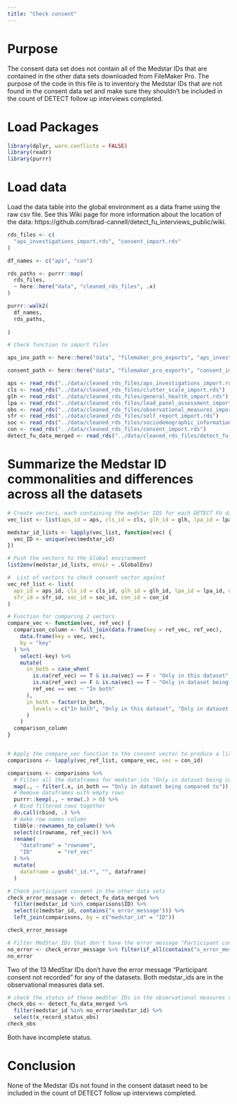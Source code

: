 ```yaml
---
title: "Check consent"
---
```


# Purpose

The consent data set does not contain all of the Medstar IDs that are contained in the other data sets downloaded from FileMaker Pro. The purpose of the code in this file is to inventory the Medstar IDs that are not found in the consent data set and make sure they shouldn't be included in the count of DETECT follow up interviews completed.


# Load Packages

```r
library(dplyr, warn.conflicts = FALSE)
library(readr)
library(purrr)
```

# Load data

Load the data table into the global environment as a data frame using the raw csv file. See this Wiki page for more information about the location of the data: https://github.com/brad-cannell/detect_fu_interviews_public/wiki. 

```r
rds_files <- c(
  "aps_investigations_import.rds", "consent_import.rds"
)

df_names <- c("aps", "con")

rds_paths <- purrr::map(
  rds_files,
  ~ here::here("data", "cleaned_rds_files", .x)
)

purrr::walk2(
  df_names,
  rds_paths,
  
)
```


```r
# Check function to import files
```


```r
aps_inv_path <- here::here("data", "filemaker_pro_exports", "aps_investigations_import.csv")
```

```r
consent_path <- here::here("data", "filemaker_pro_exports", "consent_import.csv")
```

```r
aps <- read_rds("../data/cleaned_rds_files/aps_investigations_import.rds")
cls <- read_rds("../data/cleaned_rds_files/clutter_scale_import.rds")
glh <- read_rds("../data/cleaned_rds_files/general_health_import.rds")
lpa <- read_rds("../data/cleaned_rds_files/lead_panel_assessment_import.rds")
obs <- read_rds("../data/cleaned_rds_files/observational_measures_import.rds")
sfr <- read_rds("../data/cleaned_rds_files/self_report_import.rds")
soc <- read_rds("../data/cleaned_rds_files/sociodemographic_information_import.rds")
con <- read_rds("../data/cleaned_rds_files/consent_import.rds")
detect_fu_data_merged <- read_rds("../data/cleaned_rds_files/detect_fu_data_merged.rds")
```

# Summarize the Medstar ID commonalities and differences across all the datasets

```r
# Create vectors, each containing the medstar IDS for each DETECT FU data set.
vec_list <- list(aps_id = aps, cls_id = cls, glh_id = glh, lpa_id = lpa, obs_id = obs, par_id = par, sfr_id = sfr, soc_id = soc, con_id = con)

medstar_id_lists <- lapply(vec_list, function(vec) {
  vec_ID <- unique(vec$medstar_id)
})

# Push the vectors to the Global environment
list2env(medstar_id_lists, envir = .GlobalEnv)
```

```r
#  List of vectors to check consent vector against
vec_ref_list <- list(
  aps_id = aps_id, cls_id = cls_id, glh_id = glh_id, lpa_id = lpa_id, obs_id = obs_id,
  sfr_id = sfr_id, soc_id = soc_id, con_id = con_id
)

# Function for comparing 2 vectors
compare_vec <- function(vec, ref_vec) {
  comparison_column <- full_join(data.frame(key = ref_vec, ref_vec),
    data.frame(key = vec, vec),
    by = "key"
  ) %>%
    select(-key) %>%
    mutate(
      in_both = case_when(
        is.na(ref_vec) == T & is.na(vec) == F ~ "Only in this dataset",
        is.na(ref_vec) == F & is.na(vec) == T ~ "Only in dataset being compared to",
        ref_vec == vec ~ "In both"
      ),
      in_both = factor(in_both,
        levels = c("In both", "Only in this dataset", "Only in dataset being compared to")
      )
    )
  comparison_column
}


# Apply the compare_vec function to the consent vector to produce a list of comparison outputs.
comparisons <- lapply(vec_ref_list, compare_vec, vec = con_id)
```

```r
comparisons <- comparisons %>%
  # Filter all the dataframes for medstar_ids "Only in dataset being compared to"
  map(., ~ filter(.x, in_both == "Only in dataset being compared to")) %>%
  # Remove dataframes with empty rows
  purrr::keep(., ~ nrow(.) > 0) %>%
  # Bind filtered rows together
  do.call(rbind, .) %>%
  # make row names column
  tibble::rownames_to_column() %>%
  select(c(rowname, ref_vec)) %>%
  rename(
    "dataframe" = "rowname",
    "ID"        = "ref_vec"
  ) %>%
  mutate(
    dataframe = gsub("_id.*", "", dataframe)
  )
```

```r
# Check participant consent in the other data sets
check_error_message <- detect_fu_data_merged %>%
  filter(medstar_id %in% comparisons$ID) %>%
  select(c(medstar_id, contains("x_error_message"))) %>%
  left_join(comparisons, by = c("medstar_id" = "ID"))

check_error_message
```
```r
# Filter MedStar IDs that don't have the error message "Participant consent not recorded" for any of the datasets
no_error <- check_error_message %>% filter(if_all(contains("x_error_message"), ~ is.na(.) == T))
no_error
```

Two of the 13 MedStar IDs don't have the error message "Participant consent not recorded" for any of the datasets.
Both medstar_ids are in the observational measures data set.

```r
# check the status of these medStar IDs in the observational measures dataset
check_obs <- detect_fu_data_merged %>%
  filter(medstar_id %in% no_error$medstar_id) %>%
  select(x_record_status_obs)
check_obs
```
Both have incomplete status. 

# Conclusion
None of the Medstar IDs not found in the consent dataset need to be included in the count of DETECT follow up interviews completed.
